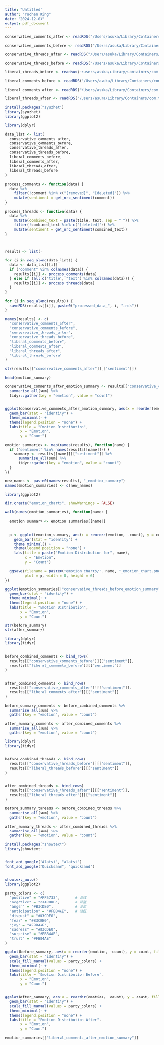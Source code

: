 ```yaml
---
title: "Untitled"
author: "Yuchen Ding"
date: "2024-12-03"
output: pdf_document
---
```


```r
conservative_comments_after <- readRDS("/Users/asuka/Library/Containers/com.tencent.xinWeChat/Data/Library/Application Support/com.tencent.xinWeChat/2.0b4.0.9/357cac7ebfe1764c975a2f32eeae294f/Message/MessageTemp/5bfb0bb1c29bd0e584927c7db99099dd/File/conservative_comments_after.rds")

conservative_comments_before <- readRDS("/Users/asuka/Library/Containers/com.tencent.xinWeChat/Data/Library/Application Support/com.tencent.xinWeChat/2.0b4.0.9/357cac7ebfe1764c975a2f32eeae294f/Message/MessageTemp/5bfb0bb1c29bd0e584927c7db99099dd/File/conservative_comments_before.rds")

conservative_threads_after <- readRDS("/Users/asuka/Library/Containers/com.tencent.xinWeChat/Data/Library/Application Support/com.tencent.xinWeChat/2.0b4.0.9/357cac7ebfe1764c975a2f32eeae294f/Message/MessageTemp/5bfb0bb1c29bd0e584927c7db99099dd/File/conservative_threads_after.rds")

conservative_threads_before <- readRDS("/Users/asuka/Library/Containers/com.tencent.xinWeChat/Data/Library/Application Support/com.tencent.xinWeChat/2.0b4.0.9/357cac7ebfe1764c975a2f32eeae294f/Message/MessageTemp/5bfb0bb1c29bd0e584927c7db99099dd/File/conservative_threads_before.rds")

liberal_threads_before <- readRDS("/Users/asuka/Library/Containers/com.tencent.xinWeChat/Data/Library/Application Support/com.tencent.xinWeChat/2.0b4.0.9/357cac7ebfe1764c975a2f32eeae294f/Message/MessageTemp/5bfb0bb1c29bd0e584927c7db99099dd/File/liberal_threads_before.rds")

liberal_comments_before <- readRDS("/Users/asuka/Library/Containers/com.tencent.xinWeChat/Data/Library/Application Support/com.tencent.xinWeChat/2.0b4.0.9/357cac7ebfe1764c975a2f32eeae294f/Message/MessageTemp/5bfb0bb1c29bd0e584927c7db99099dd/File/liberal_comments_before.rds")

liberal_comments_after <- readRDS("/Users/asuka/Library/Containers/com.tencent.xinWeChat/Data/Library/Application Support/com.tencent.xinWeChat/2.0b4.0.9/357cac7ebfe1764c975a2f32eeae294f/Message/MessageTemp/5bfb0bb1c29bd0e584927c7db99099dd/File/liberal_comments_after.rds")

liberal_threads_after <- readRDS("/Users/asuka/Library/Containers/com.tencent.xinWeChat/Data/Library/Application Support/com.tencent.xinWeChat/2.0b4.0.9/357cac7ebfe1764c975a2f32eeae294f/Message/MessageTemp/5bfb0bb1c29bd0e584927c7db99099dd/File/liberal_threads_after.rds")
```

```r
install.packages("syuzhet")
library(syuzhet)
library(ggplot2)
```

```r
library(dplyr)

data_list <- list(
  conservative_comments_after,
  conservative_comments_before,
  conservative_threads_after,
  conservative_threads_before,
  liberal_comments_before,
  liberal_comments_after,
  liberal_threads_after,
  liberal_threads_before
)
  
process_comments <- function(data) {
  data %>%
    filter(!comment %in% c("[removed]", "[deleted]")) %>%
    mutate(sentiment = get_nrc_sentiment(comment)) 
}

process_threads <- function(data) {
  data %>%
    mutate(combined_text = paste(title, text, sep = " ")) %>%
    filter(!combined_text %in% c("[deleted]")) %>%
    mutate(sentiment = get_nrc_sentiment(combined_text)) 
}



results <- list()

for (i in seq_along(data_list)) {
  data <- data_list[[i]]
  if ("comment" %in% colnames(data)) { 
    results[[i]] <- process_comments(data)
  } else if (all(c("title", "text") %in% colnames(data))) { 
    results[[i]] <- process_threads(data)
  }
}

for (i in seq_along(results)) {
  saveRDS(results[[i]], paste0("processed_data_", i, ".rds"))
}
```  
    
```r
names(results) <- c(
  "conservative_comments_after",
  "conservative_comments_before",
  "conservative_threads_after",
  "conservative_threads_before",
  "liberal_comments_before",
  "liberal_comments_after",
  "liberal_threads_after",
  "liberal_threads_before"
)
```

```r
str(results[["conservative_comments_after"]][["sentiment"]])
```

```r
head(emotion_summary)
```

```r
conservative_comments_after_emotion_summary <- results[["conservative_comments_after"]][["sentiment"]] %>%
  summarise_all(sum) %>%
  tidyr::gather(key = "emotion", value = "count")


ggplot(conservative_comments_after_emotion_summary, aes(x = reorder(emotion, -count), y = count, fill = emotion)) +
  geom_bar(stat = "identity") +
  theme_minimal() +
  theme(legend.position = "none") +
  labs(title = "Emotion Distribution",
       x = "Emotion",
       y = "Count")

```

```r
emotion_summaries <- map(names(results), function(name) {
  if ("sentiment" %in% names(results[[name]])) {
    summary <- results[[name]][["sentiment"]] %>%
      summarise_all(sum) %>%
      tidyr::gather(key = "emotion", value = "count")
  }
})
```

```r
new_names <- paste0(names(results), "_emotion_summary")
names(emotion_summaries) <- c(new_names)
```

```r
library(ggplot2)

dir.create("emotion_charts", showWarnings = FALSE)

walk(names(emotion_summaries), function(name) {
  
  emotion_summary <- emotion_summaries[[name]]
  
  
  p <- ggplot(emotion_summary, aes(x = reorder(emotion, -count), y = count, fill = emotion)) +
    geom_bar(stat = "identity") +
    theme_minimal() +
    theme(legend.position = "none") +
    labs(title = paste("Emotion Distribution for", name),
         x = "Emotion",
         y = "Count")
  
  ggsave(filename = paste0("emotion_charts/", name, "_emotion_chart.png"),
         plot = p, width = 8, height = 6)
})

```

```r
ggplot(emotion_summaries[["conservative_threads_before_emotion_summary"]], aes(x = reorder(emotion, -count), y = count, fill = emotion)) +
  geom_bar(stat = "identity") +
  theme_minimal() +
  theme(legend.position = "none") +
  labs(title = "Emotion Distribution",
       x = "Emotion",
       y = "Count")
```

```r
str(before_summary)
str(after_summary)
```

```r
library(dplyr)
library(tidyr)


before_combined_comments <- bind_rows(
  results[["conservative_comments_before"]][["sentiment"]],
  results[["liberal_comments_before"]][["sentiment"]]
)


after_combined_comments <- bind_rows(
  results[["conservative_comments_after"]][["sentiment"]],
  results[["liberal_comments_after"]][["sentiment"]]
)

before_summary_comments <- before_combined_comments %>%
  summarise_all(sum) %>%
  gather(key = "emotion", value = "count")

after_summary_comments <- after_combined_comments %>%
  summarise_all(sum) %>%
  gather(key = "emotion", value = "count")
```

```r
library(dplyr)
library(tidyr)


before_combined_threads <- bind_rows(
  results[["conservative_threads_before"]][["sentiment"]],
  results[["liberal_threads_before"]][["sentiment"]]
)


after_combined_threads <- bind_rows(
  results[["conservative_threads_after"]][["sentiment"]],
  results[["liberal_threads_after"]][["sentiment"]]
)

before_summary_threads <- before_combined_threads %>%
  summarise_all(sum) %>%
  gather(key = "emotion", value = "count")

after_summary_threads <- after_combined_threads %>%
  summarise_all(sum) %>%
  gather(key = "emotion", value = "count")
```


```r
install.packages("showtext")
library(showtext)


font_add_google("Alatsi", "alatsi")
font_add_google("Quicksand", "quicksand")


showtext_auto()
library(ggplot2)

party_colors <- c(
  "positive" = "#FF5733",       # 深红
  "negative" = "#3498DB",       # 深蓝
  "anger" = "#B3CDE0",          # 淡蓝
  "anticipation" = "#FBB4AE",   # 淡红
  "disgust" = "#B3CDE0",
  "fear" = "#B3CDE0",
  "joy" = "#FBB4AE",
  "sadness" = "#B3CDE0",
  "surprise" = "#FBB4AE",
  "trust" = "#FBB4AE"
)
```



```r
ggplot(before_summary, aes(x = reorder(emotion, -count), y = count, fill = emotion)) +
  geom_bar(stat = "identity") +
  scale_fill_manual(values = party_colors) +
  theme_minimal() +
  theme(legend.position = "none") +
  labs(title = "Emotion Distribution Before",
       x = "Emotion",
       y = "Count")


ggplot(after_summary, aes(x = reorder(emotion, -count), y = count, fill = emotion)) +
  geom_bar(stat = "identity") +
  scale_fill_manual(values = party_colors) +
  theme_minimal() +
  theme(legend.position = "none") +
  labs(title = "Emotion Distribution After",
       x = "Emotion",
       y = "Count")
```

```r
emotion_summaries[["liberal_comments_after_emotion_summary"]]
```


